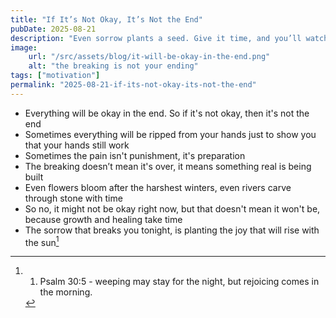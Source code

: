 ```yaml
---
title: "If It’s Not Okay, It’s Not the End"
pubDate: 2025-08-21
description: "Even sorrow plants a seed. Give it time, and you’ll watch it rise with the sun"
image:
    url: "/src/assets/blog/it-will-be-okay-in-the-end.png"
    alt: "the breaking is not your ending"
tags: ["motivation"]
permalink: "2025-08-21-if-its-not-okay-its-not-the-end"
---
```


<BlogLayout
    title={frontmatter.title}
    description={frontmatter.description}
    image={frontmatter.image.url}
    alt={frontmatter.image.alt}
    date={(frontmatter.pubDate).toString().slice(0,10)}
    tags={frontmatter.tags}
    currentPost={frontmatter.permalink}>

<span>

- Everything will be okay in the end. So if it's not okay, then it's not the end
- Sometimes everything will be ripped from your hands just to show you that your hands still work
- Sometimes the pain isn't punishment, it's preparation
- The breaking doesn’t mean it's over, it means something real is being built
- Even flowers bloom after the harshest winters, even rivers carve through stone with time
- So no, it might not be okay right now, but that doesn't mean it won't be, because growth and healing take time
- The sorrow that breaks you tonight, is planting the joy that will rise with the sun[^1]

[^1]:1. Psalm 30:5 - weeping may stay for the night, but rejoicing comes in the morning.

</span>
</BlogLayout>
